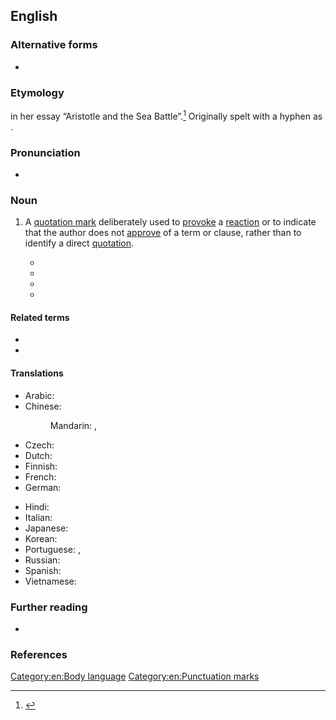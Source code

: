 ==English==
{{was wotd|2011|July|5}}

===Alternative forms===
* {{l|en|scare-quote}}

===Etymology===
{{coinage|en|G. E. M. Anscombe|in=1956|nat=British|occ=analytic philosopher}} in her essay “Aristotle and the Sea Battle”.<ref>{{cite-journal|author=G. E. M. Anscombe|authorlink=G. E. M. Anscombe|title=Aristotle and the Sea Battle|url=https://academic.oup.com/mind/article-abstract/65/1/1/944096|editors=Gilbert Ryle; F.  C. Bartlett; C.  D. Broad|journal=Mind|volume=65|issue=1|location=Edinburgh|publisher=T. Nelson & Sons|month=January|year=1956|page=3|doi=10.1093/mind/65.1.1|jstor=2251218|text=The ‘scare-quotes’ are mine; Aristotle is not overtly discussing the ''expression'' “whichever happens”.}}</ref> Originally spelt with a hyphen as {{m|en||[[scare-quote]]s}}.

{{etystub|en}}

===Pronunciation===
* {{audio|en|en-au-scare quote.ogg|Audio (AU)}}

===Noun===
{{examples|examples={{usex|en|Their '''"good solution"''' caused only more problems.}}}}
{{en-noun}}

# {{lb|en|chiefly|in the plural}} A [[quotation mark]] deliberately used to [[provoke]] a [[reaction]] or to indicate that the author does not [[approve]] of a term or clause, rather than to identify a direct [[quotation]]. {{defdate|from 1956}}
#: {{syn|en|shudder quote|sneer quote}}
#* {{quote-journal|en|title=The Retreat From Inquiry and Knowledge in Special Education.|journal=Journal of Special Education|date=Jan 1, 2001|passage=One other important figure in postmodern thought is Richard Rorty, who might be characterized as master of the '''scare quote'''}}
#* {{quote-book|en|title=What's Wrong with Contemporary Art?|author=P Timms|year=2004|passage=He is inordinately fond of the '''scare quote''', a sign that he is not really sure of what he's talking about.}}
#* {{quote-journal|en|title=Where Hairsplitting Can Become High Drama|work=New York Sun|date=Sep 6, 2006|passage=An incidental pleasure is his witty mastery of the '''scare quote''' and the square bracket.}}
#* {{quote-journal|en|title=Friendship and the grounds of reasons|author=D Jeske|year=2008|journal=papyrus.bib.umontreal.ca|passage=I put the relevant pronouns in '''scare quote''' because Bundy’s interviewers succeeded in getting Bundy to talk about his crimes only by allowing him to describe them in the third person}}

====Related terms====
* {{l|en|air quote}}
* {{l|en|quote unquote}}

====Translations====
{{trans-top|quotation mark used to provoke reaction}}
* Arabic: {{t-needed|ar}}
* Chinese:
*: Mandarin: {{qualifier|no equivalent exists; translation given for "quotation marks"}} {{t+|cmn|引號}}, {{t+|cmn|引号|tr=yǐnhào}}
* Czech: {{t-needed|cs}}
* Dutch: {{t-needed|nl}}
* Finnish: {{t|fi|[[ironinen]] [[lainausmerkki]]}}
* French: {{t|fr|[[guillemet]] [[ironique]]|m}}
* German: {{t|de|[[ironisch]]es [[Anführungszeichen]]|n}}
{{trans-mid}}
* Hindi: {{t-needed|hi}}
* Italian: {{t|it|virgolette ironiche|f-p}}
* Japanese: {{t-needed|ja}}
* Korean: {{t-needed|ko}}
* Portuguese: {{t|pt|aspas irónicas|f-p}} {{qualifier|Portugal}}, {{t|pt|aspas irônicas|f-p}} {{qualifier|Brazil}}
* Russian: {{t-needed|ru}}
* Spanish: {{t|es|cita de miedo|f}}
* Vietnamese: {{t-needed|vi}}
{{trans-bottom}}

===Further reading===
* {{pedia|Scare quotes}}

===References===
{{reflist}}

[[Category:en:Body language]]
[[Category:en:Punctuation marks]]